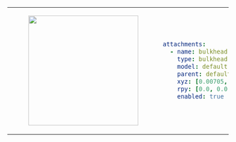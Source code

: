 <table>
    <tr>
        <td>
            <center>
            <figure>
                <img
                    src={require("./img/bulkhead_default.png").default}
                    width="250"
                />
            </figure>
            </center>
        </td>
<td>

```yaml
attachments:
  - name: bulkhead
    type: bulkhead
    model: default
    parent: default_mount
    xyz: [0.00705, 0.0, 0.24184]
    rpy: [0.0, 0.0, 0.0]
    enabled: true
```
</td>
</tr>
</table>
